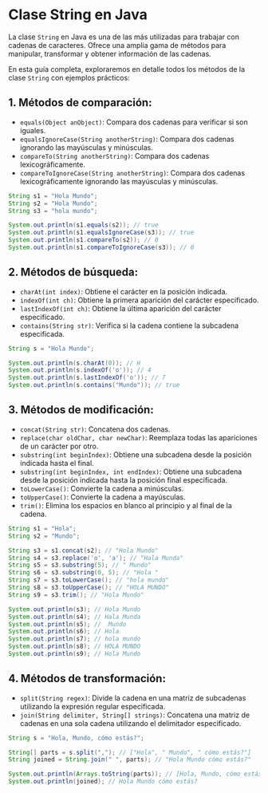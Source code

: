 # Clase String en Java


La clase `String` en Java es una de las más utilizadas para trabajar con cadenas de caracteres. Ofrece una amplia gama de métodos para manipular, transformar y obtener información de las cadenas.

En esta guía completa, exploraremos en detalle todos los métodos de la clase `String` con ejemplos prácticos:

## 1\. Métodos de comparación:

-   `equals(Object anObject)`: Compara dos cadenas para verificar si son iguales.
-   `equalsIgnoreCase(String anotherString)`: Compara dos cadenas ignorando las mayúsculas y minúsculas.
-   `compareTo(String anotherString)`: Compara dos cadenas lexicográficamente.
-   `compareToIgnoreCase(String anotherString)`: Compara dos cadenas lexicográficamente ignorando las mayúsculas y minúsculas.

 
```java
String s1 = "Hola Mundo";
String s2 = "Hola Mundo";
String s3 = "hola mundo";

System.out.println(s1.equals(s2)); // true
System.out.println(s1.equalsIgnoreCase(s3)); // true
System.out.println(s1.compareTo(s2)); // 0
System.out.println(s1.compareToIgnoreCase(s3)); // 0

```

## 2\. Métodos de búsqueda:

-   `charAt(int index)`: Obtiene el carácter en la posición indicada.
-   `indexOf(int ch)`: Obtiene la primera aparición del carácter especificado.
-   `lastIndexOf(int ch)`: Obtiene la última aparición del carácter especificado.
-   `contains(String str)`: Verifica si la cadena contiene la subcadena especificada.
 

```java
String s = "Hola Mundo";

System.out.println(s.charAt(0)); // H
System.out.println(s.indexOf('o')); // 4
System.out.println(s.lastIndexOf('o')); // 7
System.out.println(s.contains("Mundo")); // true

```

## 3\. Métodos de modificación:

-   `concat(String str)`: Concatena dos cadenas.
-   `replace(char oldChar, char newChar)`: Reemplaza todas las apariciones de un carácter por otro.
-   `substring(int beginIndex)`: Obtiene una subcadena desde la posición indicada hasta el final.
-   `substring(int beginIndex, int endIndex)`: Obtiene una subcadena desde la posición indicada hasta la posición final especificada.
-   `toLowerCase()`: Convierte la cadena a minúsculas.
-   `toUpperCase()`: Convierte la cadena a mayúsculas.
-   `trim()`: Elimina los espacios en blanco al principio y al final de la cadena.

```java
String s1 = "Hola";
String s2 = "Mundo";

String s3 = s1.concat(s2); // "Hola Mundo"
String s4 = s3.replace('o', 'a'); // "Hala Munda"
String s5 = s3.substring(5); // " Mundo"
String s6 = s3.substring(0, 5); // "Hola "
String s7 = s3.toLowerCase(); // "hola mundo"
String s8 = s3.toUpperCase(); // "HOLA MUNDO"
String s9 = s3.trim(); // "Hola Mundo"

System.out.println(s3); // Hola Mundo
System.out.println(s4); // Hala Munda
System.out.println(s5); //  Mundo
System.out.println(s6); // Hola
System.out.println(s7); // hola mundo
System.out.println(s8); // HOLA MUNDO
System.out.println(s9); // Hola Mundo

```

## 4\. Métodos de transformación:

-   `split(String regex)`: Divide la cadena en una matriz de subcadenas utilizando la expresión regular especificada.
-   `join(String delimiter, String[] strings)`: Concatena una matriz de cadenas en una sola cadena utilizando el delimitador especificado.

 
```java
String s = "Hola, Mundo, cómo estás?";

String[] parts = s.split(","); // ["Hola", " Mundo", " cómo estás?"]
String joined = String.join(" ", parts); // "Hola Mundo cómo estás?"

System.out.println(Arrays.toString(parts)); // [Hola, Mundo, cómo estás?]
System.out.println(joined); // Hola Mundo cómo estás?
```